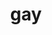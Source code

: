 ---
title: gay
description: "xxxx"
img: "/why-are-you-gay.png"
mouth: "/whyAreYouGayMouth.png"
audio: "/why-are-you-gay.mp3"
category: [misc]
---